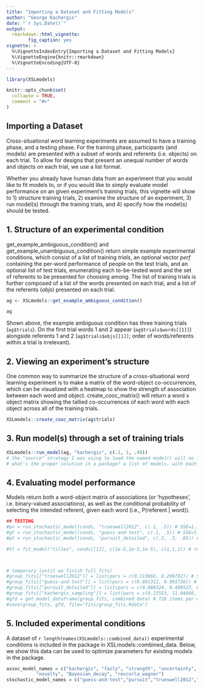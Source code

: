 ```yaml
---
title: "Importing a Dataset and Fitting Models"
author: "George Kachergis"
date: "`r Sys.Date()`"
output:
  rmarkdown::html_vignette:
        fig_caption: yes
vignette: >
  %\VignetteIndexEntry{Importing a Dataset and Fitting Models}
  %\VignetteEngine{knitr::rmarkdown}
  %\VignetteEncoding{UTF-8}
---
```



```r
library(XSLmodels)

knitr::opts_chunk$set(
  collapse = TRUE,
  comment = "#>"
)
```

## Importing a Dataset

Cross-situational word learning experiments are assumed to have a training phase, and a testing phase.
For the training phase, participants (and models) are presented with a subset of words and referents (i.e. objects) on each trial.
To allow for designs that present an unequal number of words and objects on each trial, we use a list format.

Whether you already have human data from an experiment that you would like to fit models to, or if you would like to simply evaluate model performance on an given experiment's training trials, this vignette will show to 1) structure training trials, 2) examine the structure of an experiment, 3) run model(s) through the training trials, and 4) specify how the model(s) should be tested.

## 1. Structure of an experimental condition

get_example_ambiguous_condition() and get_example_unambiguous_condition() return simple example experimental conditions, which consist of a list of training *trials*, an optional vector *perf* containing the per-word performance of people on the test trials, and an optional list of test trials, enumerating each to-be-tested word and the set of referents to be presented for choosing among. 
The list of training trials is further composed of a list of the words presented on each trial, and a list of the referents (*objs*) presented on each trial.

```r
ag <- XSLmodels::get_example_ambiguous_condition()

ag
```

Shown above, the example ambiguous condition has three training trials (`ag$trials`). 
On the first trial words 1 and 2 appear (`ag$trials$words[[1]]`) alongside referents 1 and 2 (`ag$trials$objs[[1]]`; order of words/referents within a trial is irrelevant).

## 2. Viewing an experiment's structure

One common way to summarize the structure of a cross-situational word learning experiment is to make a matrix of the word-object co-occurrences, which can be visualized with a heatmap to show the strength of association between each word and object.
create_cooc_matrix() will return a word x object matrix showing the tallied co-occurrences of each word with each object across all of the training trials.

```r
XSLmodels::create_cooc_matrix(ag$trials)
```


## 3. Run model(s) through a set of training trials

```r
XSLmodels::run_model(ag, "kachergis", c(.1, 1, .98))
# the "source" strategy I was using to load the named model() will no longer work...
# what's the proper solution in a package? a list of models, with each model's function?
```


## 4. Evaluating model performance

Models return both a word-object matrix of associations (or 'hypotheses', i.e. binary-valued associations), as well as the conditional probability of selecting the intended referent, given each word (i.e., P(referent | word)).

```r
## TESTING
#pv = run_stochastic_model(conds, "trueswell2012", c(.1, .5)) # SSE=1.18
#gt = run_stochastic_model(conds, "guess-and-test", c(.1, .5)) # SSE=1.14
#pt = run_stochastic_model(conds, "pursuit_detailed", c(.2, .3, .05)) # SSE=4.06

#tl = fit_model("tilles", conds[[1]], c(1e-5,1e-5,1e-5), c(1,1,1)) # run_model



# temporary (until we finish full fits)
#group_fits[["trueswell2012"]] = list(pars = c(0.113666, 0.266792)) # SSE=.879
#group_fits[["guess-and-test"]] = list(pars = c(0.691312, 0.991726)) # SSE=.884
#group_fits[["pursuit_detailed"]] = list(pars = c(0.088324, 0.409523, 0.000059)) # SSE = 0.996
#group_fits[["kachergis_sampling"]] = list(pars = c(0.15553, 11.04866, 0.99260)) # SSE = 0.407
#gfd = get_model_dataframe(group_fits, combined_data) # 726 items per model
#save(group_fits, gfd, file="fits/group_fits.Rdata")

```


## 5. Included experimental conditions

A dataset of `r length(names(XSLmodels::combined_data))` experimental conditions is included in the package in XSLmodels::combined_data.
Below, we show this data can be used to optimize parameters for existing models in the package.

```r
assoc_model_names = c("kachergis", "fazly", "strength", "uncertainty", 
           "novelty", "Bayesian_decay", "rescorla_wagner")
stochastic_model_names = c("guess-and-test","pursuit","trueswell2012","kachergis_sampling")

```

